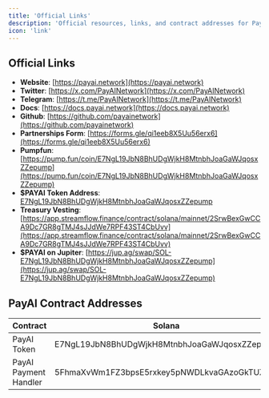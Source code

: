 ```yaml
---
title: 'Official Links'
description: 'Official resources, links, and contract addresses for PayAI and $PAYAI.'
icon: 'link'
---
```


## Official Links

- **Website**: [https://payai.network](https://payai.network)
- **Twitter**: [https://x.com/PayAINetwork](https://x.com/PayAINetwork)
- **Telegram**: [https://t.me/PayAINetwork](https://t.me/PayAINetwork)
- **Docs**: [https://docs.payai.network](https://docs.payai.network)
- **Github**: [https://github.com/payainetwork](https://github.com/payainetwork)
- **Partnerships Form**: [https://forms.gle/qi1eeb8X5Uu56erx6](https://forms.gle/qi1eeb8X5Uu56erx6)
- **Pumpfun**: [https://pump.fun/coin/E7NgL19JbN8BhUDgWjkH8MtnbhJoaGaWJqosxZZepump](https://pump.fun/coin/E7NgL19JbN8BhUDgWjkH8MtnbhJoaGaWJqosxZZepump)
- **$PAYAI Token Address**: [E7NgL19JbN8BhUDgWjkH8MtnbhJoaGaWJqosxZZepump](https://solscan.io/account/E7NgL19JbN8BhUDgWjkH8MtnbhJoaGaWJqosxZZepump)
- **Treasury Vesting**: [https://app.streamflow.finance/contract/solana/mainnet/2SrwBexGwCCA9Dc7GR8gTMJ4sJJdWe7RPF43ST4CbUvv](https://app.streamflow.finance/contract/solana/mainnet/2SrwBexGwCCA9Dc7GR8gTMJ4sJJdWe7RPF43ST4CbUvv)
- **$PAYAI on Jupiter**: [https://jup.ag/swap/SOL-E7NgL19JbN8BhUDgWjkH8MtnbhJoaGaWJqosxZZepump](https://jup.ag/swap/SOL-E7NgL19JbN8BhUDgWjkH8MtnbhJoaGaWJqosxZZepump)

## PayAI Contract Addresses

| **Contract**          | **Solana**                                   |
| --------------------- | -------------------------------------------- |
| PayAI Token           | E7NgL19JbN8BhUDgWjkH8MtnbhJoaGaWJqosxZZepump |
| PayAI Payment Handler | 5FhmaXvWm1FZ3bpsE5rxkey5pNWDLkvaGAzoGkTUZfZ3 |


